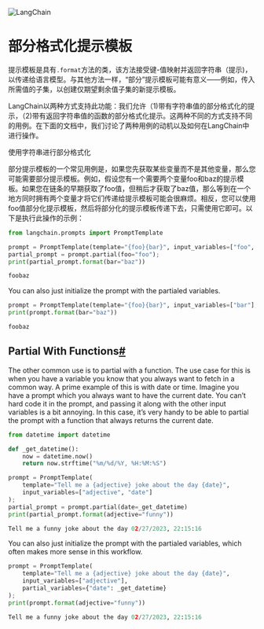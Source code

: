 

<Head>
  <script>
    {
      `(function() {
         var _hmt = _hmt || [];
(function() {
  var hm = document.createElement("script");
  hm.src = "https://hm.baidu.com/hm.js?e60fb290e204e04c5cb6f79b0ac1e697";
  var s = document.getElementsByTagName("script")[0]; 
  s.parentNode.insertBefore(hm, s);
})();
       })();`
    }
  </script>
</Head>

![LangChain](https://pica.zhimg.com/50/v2-56e8bbb52aa271012541c1fe1ceb11a2_r.gif)



部分格式化提示模板
=====

提示模板是具有`.format`方法的类，该方法接受键-值映射并返回字符串（提示)，以传递给语言模型。与其他方法一样，“部分”提示模板可能有意义——例如，传入所需值的子集，以创建仅期望剩余值子集的新提示模板。

LangChain以两种方式支持此功能：我们允许（1)带有字符串值的部分格式化的提示，（2)带有返回字符串值的函数的部分格式化提示。这两种不同的方式支持不同的用例。在下面的文档中，我们讨论了两种用例的动机以及如何在LangChain中进行操作。

使用字符串进行部分格式化

部分提示模板的一个常见用例是，如果您先获取某些变量而不是其他变量，那么您可能需要部分提示模板。例如，假设您有一个需要两个变量foo和baz的提示模板。如果您在链条的早期获取了foo值，但稍后才获取了baz值，那么等到在一个地方同时拥有两个变量才将它们传递给提示模板可能会很麻烦。相反，您可以使用foo值部分化提示模板，然后将部分化的提示模板传递下去，只需使用它即可。以下是执行此操作的示例：

```python
from langchain.prompts import PromptTemplate

```

```python
prompt = PromptTemplate(template="{foo}{bar}", input_variables=["foo", "bar"])
partial_prompt = prompt.partial(foo="foo");
print(partial_prompt.format(bar="baz"))

```

```python
foobaz

```

You can also just initialize the prompt with the partialed variables.

```python
prompt = PromptTemplate(template="{foo}{bar}", input_variables=["bar"], partial_variables={"foo": "foo"})
print(prompt.format(bar="baz"))

```

```python
foobaz

```

Partial With Functions[#](#partial-with-functions "Permalink to this headline")
-------------------------------------------------------------------------------

The other common use is to partial with a function. The use case for this is when you have a variable you know that you always want to fetch in a common way. A prime example of this is with date or time. Imagine you have a prompt which you always want to have the current date. You can’t hard code it in the prompt, and passing it along with the other input variables is a bit annoying. In this case, it’s very handy to be able to partial the prompt with a function that always returns the current date.

```python
from datetime import datetime

def _get_datetime():
    now = datetime.now()
    return now.strftime("%m/%d/%Y, %H:%M:%S")

```

```python
prompt = PromptTemplate(
    template="Tell me a {adjective} joke about the day {date}", 
    input_variables=["adjective", "date"]
);
partial_prompt = prompt.partial(date=_get_datetime)
print(partial_prompt.format(adjective="funny"))

```

```python
Tell me a funny joke about the day 02/27/2023, 22:15:16

```

You can also just initialize the prompt with the partialed variables, which often makes more sense in this workflow.

```python
prompt = PromptTemplate(
    template="Tell me a {adjective} joke about the day {date}", 
    input_variables=["adjective"],
    partial_variables={"date": _get_datetime}
);
print(prompt.format(adjective="funny"))

```

```python
Tell me a funny joke about the day 02/27/2023, 22:15:16

```

